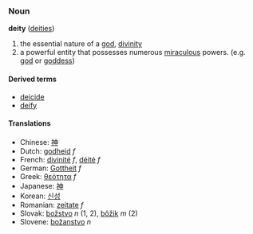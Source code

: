 === Noun ===
'''deity''' ([[deities]])

#the essential nature of a [[god]], [[divinity]]
#a powerful entity that possesses numerous [[miraculous]] powers.  (e.g. [[god]] or [[goddess]])

====Derived terms====
*[[deicide]]
*[[deify]]

====Translations====
*Chinese: [[神]]
*Dutch: [[godheid]] ''f''
*French: [[divinité]] ''f'', [[déité]] ''f''
*German: [[Gottheit]] ''f''
*Greek: [[θεότητα]] ''f''
*Japanese: [[神]]
*Korean: [[신성]]
*Romanian: [[zeitate]] ''f''
*Slovak: [[božstvo]] ''n'' (1, 2), [[bôžik]] ''m'' (2)
*Slovene: [[božanstvo]] ''n''
